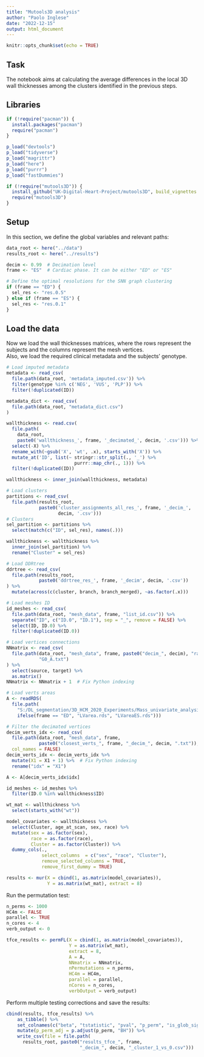 ```yaml
---
title: "Mutools3D analysis"
author: "Paolo Inglese"
date: "2022-12-15"
output: html_document
---
```


```r
knitr::opts_chunk$set(echo = TRUE)
```

## Task

The notebook aims at calculating the average differences in the local 3D wall
thicknesses among the clusters identified in the previous steps.

## Libraries

```r

if (!require("pacman")) {
  install.packages("pacman")
  require("pacman")
}

p_load("devtools")
p_load("tidyverse")
p_load("magrittr")
p_load("here")
p_load("purrr")
p_load("fastDummies")

if (!require("mutools3D")) {
  install_github("UK-Digital-Heart-Project/mutools3D", build_vignettes = TRUE)
  require("mutools3D")
}

```

## Setup

In this section, we define the global variables and relevant paths:

```r

data_root <- here("../data")
results_root <- here("../results")

decim <- 0.99  # Decimation level
frame <- "ES"  # Cardiac phase. It can be either "ED" or "ES"

# Define the optimal resolutions for the SNN graph clustering
if (frame == "ED") {
  sel_res <- "res.0.5"
} else if (frame == "ES") {
  sel_res <- "res.0.1"
}

```

## Load the data

Now we load the wall thicknesses matrices, where the rows represent the subjects
and the columns represent the mesh vertices.\
Also, we load the required clinical metadata and the subjects' genotype.

```r

# Load imputed metadata
metadata <- read_csv(
  file.path(data_root, 'metadata_imputed.csv')) %>%
  filter(genotype %in% c('NEG', 'VUS', 'PLP')) %>%
  filter(!duplicated(ID))

metadata_dict <- read_csv(
  file.path(data_root, "metadata_dict.csv")
)

wallthickness <- read.csv(
  file.path(
    data_root, 
    paste0('wallthickness_', frame, '_decimated_', decim, '.csv'))) %>%
  select(-X) %>%
  rename_with(~gsub('X', 'wt', .x), starts_with('X')) %>%
  mutate_at('ID', list(~ stringr::str_split(., '_') %>%
                         purrr::map_chr(., 1))) %>%
  filter(!duplicated(ID))

wallthickness <- inner_join(wallthickness, metadata)

# Load clusters
partitions <- read_csv(
  file.path(results_root,
            paste0('cluster_assignments_all_res_', frame, '_decim_', 
                   decim, '.csv')))
# Clusters
sel_partition <- partitions %>%
  select(match(c("ID", sel_res), names(.)))

wallthickness <- wallthickness %>%
  inner_join(sel_partition) %>%
  rename("Cluster" = sel_res)

# Load DDRtree
ddrtree <- read_csv(
  file.path(results_root,
            paste0('ddrtree_res_', frame, '_decim', decim, '.csv'))
) %>%
  mutate(across(c(cluster, branch, branch_merged), ~as.factor(.x)))

```

```r

# Load meshes ID
id_meshes <- read_csv(
  file.path(data_root, "mesh_data", frame, "list_id.csv")) %>%
  separate("ID", c("ID.0", "ID.1"), sep = "_", remove = FALSE) %>%
  select(ID, ID.0) %>%
  filter(!duplicated(ID.0))

# Load vertices connections
NNmatrix <- read_csv(
  file.path(data_root, "mesh_data", frame, paste0("decim_", decim), "raw",
            "G0_A.txt")
) %>%
  select(source, target) %>%
  as.matrix()
NNmatrix <- NNmatrix + 1  # Fix Python indexing

# Load verts areas
A <- readRDS(
  file.path(
    "S:/DL_segmentation/3D_HCM_2020_Experiments/Mass_univariate_analysis/data",
    ifelse(frame == "ED", "LVarea.rds", "LVareaES.rds")))

# Filter the decimated vertices
decim_verts_idx <- read_csv(
  file.path(data_root, "mesh_data", frame,
            paste0("closest_verts_", frame, "_decim_", decim, ".txt")),
  col_names = FALSE)
decim_verts_idx <- decim_verts_idx %>%
  mutate(X1 = X1 + 1) %>%  # Fix Python indexing
  rename("idx" = "X1") 

A <- A[decim_verts_idx$idx]

id_meshes <- id_meshes %>%
  filter(ID.0 %in% wallthickness$ID)

wt_mat <- wallthickness %>%
  select(starts_with("wt"))

model_covariates <- wallthickness %>%
  select(Cluster, age_at_scan, sex, race) %>%
  mutate(sex = as.factor(sex),
         race = as.factor(race),
         Cluster = as.factor(Cluster)) %>%
  dummy_cols(.,
             select_columns  = c("sex", "race", "Cluster"),
             remove_selected_columns = TRUE,
             remove_first_dummy = TRUE)

results <- mur(X = cbind(1, as.matrix(model_covariates)),
               Y = as.matrix(wt_mat), extract = 8)

```

Run the permutation test:

```r

n_perms <- 1000
HC4m <- FALSE
parallel <- TRUE
n_cores <- 4
verb_output <- 0

tfce_results <- permFL(X = cbind(1, as.matrix(model_covariates)),
                       Y = as.matrix(wt_mat),
                       extract = 8,
                       A = A,
                       NNmatrix = NNmatrix,
                       nPermutations = n_perms,
                       HC4m = HC4m,
                       parallel = parallel,
                       nCores = n_cores,
                       verbOutput = verb_output)

```

Perform multiple testing corrections and save the results:

```r

cbind(results, tfce_results) %>%
    as_tibble() %>%
    set_colnames(c("beta", "tstatistic", "pval", "p_perm", "is_glob_signif")) %>%
    mutate(p_perm_adj = p.adjust(p_perm, "BH")) %>%
    write_csv(file = file.path(
      results_root, paste0("results_tfce_", frame, 
                           "_decim_", decim, "_cluster_1_vs_0.csv")))

```